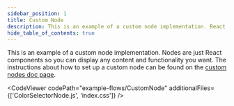 ```yaml
---
sidebar_position: 1
title: Custom Node
description: This is an example of a custom node implementation. React Flow nodes are React components, and you can display any content that you want.
hide_table_of_contents: true
---
```



This is an example of a custom node implementation. Nodes are just React components so you can display any content and functionality you want. The instructions about how to set up a custom node can be found on the [custom nodes doc page](/docs/guides/custom-nodes/).

<CodeViewer
  codePath="example-flows/CustomNode"
  additionalFiles={['ColorSelectorNode.js', 'index.css']}
/>

